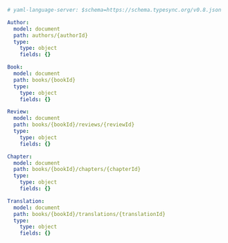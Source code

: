 ```yaml models.yml
# yaml-language-server: $schema=https://schema.typesync.org/v0.8.json

Author:
  model: document
  path: authors/{authorId}
  type:
    type: object
    fields: {}

Book:
  model: document
  path: books/{bookId}
  type:
    type: object
    fields: {}

Review:
  model: document
  path: books/{bookId}/reviews/{reviewId}
  type:
    type: object
    fields: {}

Chapter:
  model: document
  path: books/{bookId}/chapters/{chapterId}
  type:
    type: object
    fields: {}

Translation:
  model: document
  path: books/{bookId}/translations/{translationId}
  type:
    type: object
    fields: {}

